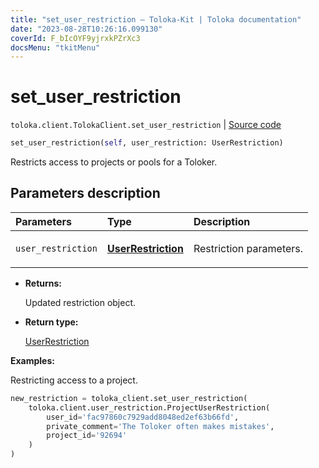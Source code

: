 ```yaml
---
title: "set_user_restriction — Toloka-Kit | Toloka documentation"
date: "2023-08-28T10:26:16.099130"
coverId: F_bIcOYF9yjrxkPZrXc3
docsMenu: "tkitMenu"
---
```


# set_user_restriction

`toloka.client.TolokaClient.set_user_restriction` | [Source code](https://github.com/Toloka/toloka-kit/blob/v1.2.1/src/client/__init__.py#L3378)

```python
set_user_restriction(self, user_restriction: UserRestriction)
```

Restricts access to projects or pools for a Toloker.

## Parameters description

| Parameters | Type | Description |
| :----------| :----| :-----------|
`user_restriction`|**[UserRestriction](/docs/toloka-kit/reference/toloka.client.user_restriction.UserRestriction)**|<p>Restriction parameters.</p>

* **Returns:**

  Updated restriction object.

* **Return type:**

  [UserRestriction](/docs/toloka-kit/reference/toloka.client.user_restriction.UserRestriction)

**Examples:**

Restricting access to a project.

```python
new_restriction = toloka_client.set_user_restriction(
    toloka.client.user_restriction.ProjectUserRestriction(
        user_id='fac97860c7929add8048ed2ef63b66fd',
        private_comment='The Toloker often makes mistakes',
        project_id='92694'
    )
)
```